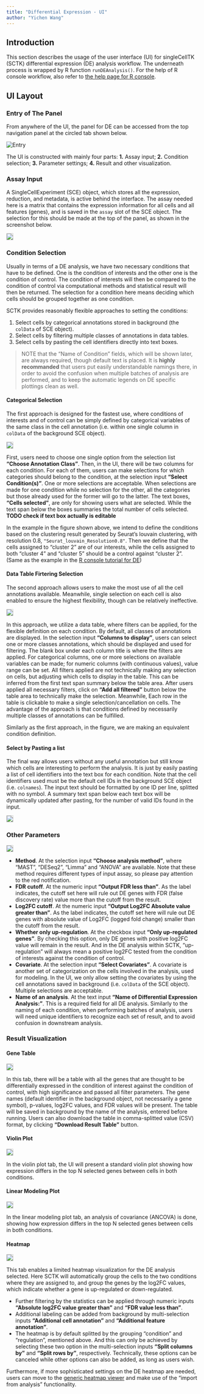 ```yaml
---
title: "Differential Expression - UI"
author: "Yichen Wang"
---
```


## Introduction

This section describes the usage of the user interface (UI) for singleCellTK (SCTK) differential expression (DE) analysis workflow. The underneath process is wrapped by R function `runDEAnalysis()`. For the help of R console workflow, also refer to [the help page for R console](differential_analysis.html).  

## UI Layout

### Entry of The Panel

From anywhere of the UI, the panel for DE can be accessed from the top navigation panel at the circled tab shown below.  

![Entry](ui_screenshots/differential_expression/de_ui_entry.png)\

The UI is constructed with mainly four parts: **1.** Assay input; **2.** Condition selection; **3.** Parameter settings; **4.** Result and other visualization.  

### Assay Input

A SingleCellExperiment (SCE) object, which stores all the expression, reduction, and metadata, is active behind the interface. The assay needed here is a matrix that contains the expression information for all cells and all features (genes), and is saved in the `assay` slot of the SCE object. The selection for this should be made at the top of the panel, as shown in the screenshot below.  

<img src="ui_screenshots/differential_expression/de_ui_assay.png" style="border: 1px solid rgba(0,0,0,0.2)"></img>

### Condition Selection

Usually in terms of a DE analysis, we have two necessary conditions that have to be defined. One is the condition of interests and the other one is the condition of control. The condition of interests will then be compared to the condition of control via computational methods and statistical result will then be returned. The selection for a condition here means deciding which cells should be grouped together as one condition.  

SCTK provides reasonably flexible approaches to setting the conditions: 

1. Select cells by categorical annotations stored in background (the `colData` of SCE object). 
2. Select cells by filtering multiple classes of annotations in data tables. 
3. Select cells by pasting the cell identifiers directly into text boxes. 

> NOTE that the "Name of Condition" fields, which will be shown later, are always required, though default text is placed. It is **highly recommanded** that users put easily understandable namings there, in order to avoid the confusion when multiple batches of analysis are performed, and to keep the automatic legends on DE specific plottings clean as well. 

#### Categorical Selection

The first approach is designed for the fastest use, where conditions of interests and of control can be simply defined by categorical variables of the same class in the cell annotation (i.e. within one single column in `colData` of the background SCE object).  

<img src="ui_screenshots/differential_expression/de_ui_condMeth1.png" style="border: 1px solid rgba(0,0,0,0.2)"></img>

First, users need to choose one single option from the selection list **"Choose Annotation Class"**. Then, in the UI, there will be two columns for each condition. For each of them, users can make selections for which categories should belong to the condition, at the selection input **"Select Condition(s)"**. One or more selections are acceptable. When selections are made for one condition while no selection for the other, all the categories but those already used for the former will go to the latter. The text boxes, **"Cells selected"**, are only for showing users what are selected. While the text span below the boxes summaries the total number of cells selected.  
**TODO check if text box actually is editable**

In the example in the figure shown above, we intend to define the conditions based on the clustering result generated by Seurat's louvain clustering, with resolution 0.8, `"Seurat_louvain_Resolution0.8"`. Then we define that the cells assigned to "cluster 2" are of our interests, while the cells assigned to both "cluster 4" and "cluster 5" should be a control against "cluster 2". (Same as the example in the [R console tutorial for DE](differential_expression.html#example))  

#### Data Table Firtering Selection

The second approach allows users to make the most use of all the cell annotations available. Meanwhile, single selection on each cell is also enabled to ensure the highest flexibility, though can be relatively ineffective.  

<img src="ui_screenshots/differential_expression/de_ui_condMeth2.png" style="border: 1px solid rgba(0,0,0,0.2)"></img>

In this approach, we utilize a data table, where filters can be applied, for the flexible definition on each condition. By default, all classes of annotations are displayed. In the selection input **"Columns to display"**, users can select one or more classes annotations, which should be displayed and used for filtering. The blank box under each column title is where the filters are applied. For categorical columns, one or more selections on available variables can be made; for numeric columns (with continuous values), value range can be set. All filters applied are not technically making any selection on cells, but adjusting which cells to display in the table. This can be inferred from the first text span summary below the table area. After users applied all necessary filters, click on **"Add all filtered"** button below the table area to technically make the selection. Meanwhile, Each row in the table is clickable to make a single selection/cancellation on cells. The advantage of the approach is that conditions defined by necessarily multiple classes of annotations can be fulfilled.  

Similarly as the first approach, in the figure, we are making an equivalent condition definition. 

#### Select by Pasting a list

The final way allows users without any useful annotation but still know which cells are interesting to perform the analysis. It is just by easily pasting a list of cell identifiers into the text box for each condition. Note that the cell identifiers used must be the default cell IDs in the background SCE object (i.e. `colnames`). The input text should be formatted by one ID per line, splitted with no symbol. A summary text span below each text box will be dynamically updated after pasting, for the number of valid IDs found in the input.  

<img src="ui_screenshots/differential_expression/de_ui_condMeth3.png" style="border: 1px solid rgba(0,0,0,0.2)"></img>

### Other Parameters

<img src="ui_screenshots/differential_expression/de_ui_param.png" style="border: 1px solid rgba(0,0,0,0.2)"></img>

- **Method**. At the selection input **"Choose analysis method"**, where "MAST", "DESeq2", "Limma" and "ANOVA" are available. Note that these method requires different types of input assay, so please pay attention to the red notification.
- **FDR cutoff**. At the numeric input **"Output FDR less than"**. As the label indicates, the cutoff set here will rule out DE genes with FDR (false discovery rate) value more than the cutoff from the result.
- **Log2FC cutoff**. At the numeric input **"Output Log2FC Absolute value greater than"**. As the label indicates, the cutoff set here will rule out DE genes with absolute value of Log2FC (logged fold change) smaller than the cutoff from the result. 
- **Whether only up-regulation**. At the checkbox input **"Only up-regulated genes"**. By checking this option, only DE genes with positive log2FC value will remain in the result. And in the DE analysis within SCTK, "up-regulation" will always mean a positive log2FC tested from the condition of interests against the condition of control. 
- **Covariate**. At the selection input **"Select Covariates"**. A covariate is another set of categorization on the cells involved in the analysis, used for modeling. In the UI, we only allow setting the covariates by using the cell annotations saved in background (i.e. `colData` of the SCE object). Multiple selections are acceptable. 
- **Name of an analysis**. At the text input **"Name of Differential Expression Analysis:"**. This is a required field for all DE analysis. Similarly to the naming of each condition, when performing batches of analysis, users will need unique identifiers to recognize each set of result, and to avoid confusion in downstream analysis.  

### Result Visualization

#### Gene Table

<img src="ui_screenshots/differential_expression/de_ui_res1.png" style="border: 1px solid rgba(0,0,0,0.2)"></img>

In this tab, there will be a table with all the genes that are thought to be differentially expressed in the condition of interest against the condition of control, with high significance and passed all filter parameters. The gene names (default identifier in the background object, not necessarily a gene symbol), p-values, log2FC values, and FDR values will be present. The table will be saved in background by the name of the analysis, entered before running. Users can also download the table in comma-splitted value (CSV) format, by clicking **"Download Result Table"** button. 

#### Violin Plot

<img src="ui_screenshots/differential_expression/de_ui_res2.png" style="border: 1px solid rgba(0,0,0,0.2)"></img>

In the violin plot tab, the UI will present a standard violin plot showing how expression differs in the top N selected genes between cells in both conditions. 

#### Linear Modeling Plot

<img src="ui_screenshots/differential_expression/de_ui_res3.png" style="border: 1px solid rgba(0,0,0,0.2)"></img>

In the linear modeling plot tab, an analysis of covariance (ANCOVA) is done, showing how expression differs in the top N selected genes between cells in both conditions.

#### Heatmap

<img src="ui_screenshots/differential_expression/de_ui_res4.png" style="border: 1px solid rgba(0,0,0,0.2)"></img>

This tab enables a limited heatmap visualization for the DE analysis selected. Here SCTK will automatically group the cells to the two conditions where they are assigned to, and group the genes by the log2FC values, which indicate whether a gene is up-regulated or down-regulated.  

- Further filtering by the statistics can be applied through numeric inputs **"Absolute log2FC value greater than"** and **"FDR value less than"**. 
- Additional labeling can be added from background by multi-selection inputs **"Additional cell annotation"** and **"Additional feature annotation"**. 
- The heatmap is by default splitted by the grouping "condition" and "regulation", mentioned above. And this can only be achieved by selecting these two option in the multi-selection inputs **"Split columns by"** and **"Split rows by"**, respectively. Technically, these options can be canceled while other options can also be added, as long as users wish. 

Furthermore, if more sophisticated settings on the DE heatmap are needed, users can move to the [generic heatmap viewer](ui_heatmap.html) and make use of the "import from analysis" functionality.  
